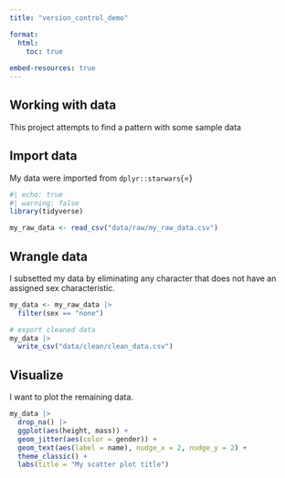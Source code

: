 ```yaml
---
title: "version_control_demo"

format: 
  html:
    toc: true
    
embed-resources: true
---
```


## Working with data

This project attempts to find a pattern with some sample data

## Import data

My data were imported from `dplyr::starwars`{=}

```r
#| echo: true
#| warning: false
library(tidyverse)

my_raw_data <- read_csv("data/raw/my_raw_data.csv")
```

## Wrangle data

I subsetted my data by eliminating any character that does not have an assigned sex characteristic.

```r
my_data <- my_raw_data |> 
  filter(sex == "none")

# export cleaned data
my_data |> 
  write_csv("data/clean/clean_data.csv")
```

## Visualize

I want to plot the remaining data.

```r
my_data |> 
  drop_na() |> 
  ggplot(aes(height, mass)) +
  geom_jitter(aes(color = gender)) +
  geom_text(aes(label = name), nudge_x = 2, nudge_y = 2) +
  theme_classic() +
  labs(title = "My scatter plot title")
```
